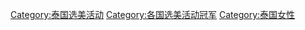 [[Category:泰国选美活动|Category:泰国选美活动]]
[[Category:各国选美活动冠军|Category:各国选美活动冠军]]
[[Category:泰国女性|Category:泰国女性]]